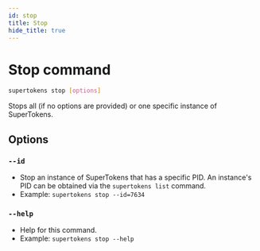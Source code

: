 ```yaml
---
id: stop
title: Stop
hide_title: true
---
```


<!-- ./community/supertokens-core/cli/stop.mdx -->

# Stop command

```bash
supertokens stop [options]
```
Stops all (if no options are provided) or one specific instance of SuperTokens.

## Options
### `--id`
- Stop an instance of SuperTokens that has a specific PID. An instance's PID can be obtained via the ```supertokens list``` command.
- Example: ```supertokens stop --id=7634```
### `--help`
- Help for this command.
- Example: ```supertokens stop --help```

